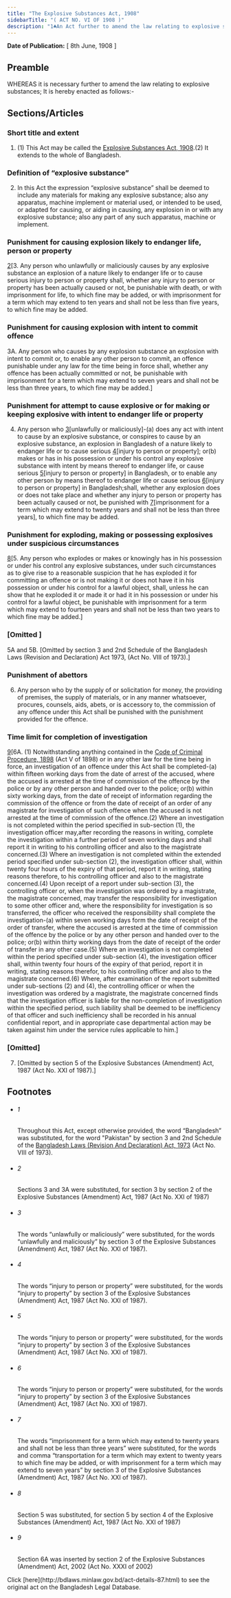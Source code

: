 ```yaml
---
title: "The Explosive Substances Act, 1908"
sidebarTitle: "( ACT NO. VI OF 1908 )"
description: "1♣An Act further to amend the law relating to explosive substances."
---
```


**Date of Publication:** [ 8th June, 1908 ]

## Preamble

WHEREAS it is necessary further to amend the law relating to explosive substances; It is hereby enacted as follows:-

## Sections/Articles

### Short title and extent

1. (1) This Act may be called the [Explosive Substances Act, 1908](/laws/volume-6/act-87 "Explosive Substances Act, 1908").(2) It extends to the whole of Bangladesh.

### Definition of “explosive substance”

2. In this Act the expression “explosive substance” shall be deemed to include any materials for making any explosive substance; also any apparatus, machine implement or material used, or intended to be used, or adapted for causing, or aiding in causing, any explosion in or with any explosive substance; also any part of any such apparatus, machine or implement.

### Punishment for causing explosion likely to endanger life, person or property

[2](1)[3. Any person who unlawfully or maliciously causes by any explosive substance an explosion of a nature likely to endanger life or to cause serious injury to person or property shall, whether any injury to person or property has been actually caused or not, be punishable with death, or with imprisonment for life, to which fine may be added, or with imprisonment for a term which may extend to ten years and shall not be less than five years, to which fine may be added.

### Punishment for causing explosion with intent to commit offence

3A. Any person who causes by any explosion substance an explosion with intent to commit or, to enable any other person to commit, an offence punishable under any law for the time being in force shall, whether any offence has been actually committed or not, be punishable with imprisonment for a term which may extend to seven years and shall not be less than three years, to which fine may be added.]

### Punishment for attempt to cause explosive or for making or keeping explosive with intent to endanger life or property

4. Any person who [3](1)[unlawfully or maliciously]-(a) does any act with intent to cause by an explosive substance, or conspires to cause by an explosive substance, an explosion in Bangladesh of a nature likely to endanger life or to cause serious [4](2)[injury to person or property]; or(b) makes or has in his possession or under his control any explosive substance with intent by means thereof to endanger life, or cause serious [5](3)[injury to person or property] in Bangladesh, or to enable any other person by means thereof to endanger life or cause serious [6](4)[injury to person or property] in Bangladesh;shall, whether any explosion does or does not take place and whether any injury to person or property has been actually caused or not, be punished with [7](5)[imprisonment for a term which may extend to twenty years and shall not be less than three years], to which fine may be added.

### Punishment for exploding, making or possessing explosives under suspicious circumstances

[8](1)[5. Any person who explodes or makes or knowingly has in his possession or under his control any explosive substances, under such circumstances as to give rise to a reasonable suspicion that he has exploded it for committing an offence or is not making it or does not have it in his possession or under his control for a lawful object, shall, unless he can show that he exploded it or made it or had it in his possession or under his control for a lawful object, be punishable with imprisonment for a term which may extend to fourteen years and shall not be less than two years to which fine may be added.]

### [Omitted ]

5A and 5B. [Omitted by section 3 and 2nd Schedule of the Bangladesh Laws (Revision and Declaration) Act 1973, (Act No. VIII of 1973).]

### Punishment of abettors

6. Any person who by the supply of or solicitation for money, the providing of premises, the supply of materials, or in any manner whatsoever, procures, counsels, aids, abets, or is accessory to, the commission of any offence under this Act shall be punished with the punishment provided for the offence.

### Time limit for completion of investigation

[9](1)[6A. (1) Notwithstanding anything contained in the [Code of Criminal Procedure, 1898](/laws/volume-4/act-75 "Code of Criminal Procedure, 1898") (Act V of 1898) or in any other law for the time being in force, an investigation of an offence under this Act shall be completed-(a) within fifteen working days from the date of arrest of the accused, where the accused is arrested at the time of commission of the offence by the police or by any other person and handed over to the police; or(b) within sixty working days, from the date of receipt of information regarding the commission of the offence or from the date of receipt of an order of any magistrate for investigation of such offence when the accused is not arrested at the time of commission of the offence.(2) Where an investigation is not completed within the period specified in sub-section (1), the investigation officer may,after recording the reasons in writing, complete the investigation within a further period of seven working days and shall report it in writing to his controlling officer and also to the magistrate concerned.(3) Where an investigation is not completed within the extended period specified under sub-section (2), the investigation officer shall, within twenty four hours of the expiry of that period, report it in writing, stating reasons therefore, to his controlling officer and also to the magistrate concerned.(4) Upon receipt of a report under sub-section (3), the controlling officer or, when the investigation was ordered by a magistrate, the magistrate concerned, may transfer the responsibility for investigation to some other officer and, where the responsibility for investigation is so transferred, the officer who received the responsibility shall complete the investigation-(a) within seven working days form the date of receipt of the order of transfer, where the accused is arrested at the time of commission of the offence by the police or by any other person and handed over to the police; or(b) within thirty working days from the date of receipt of the order of transfer in any other case.(5) Where an investigation is not completed within the period specified under sub-section (4), the investigation officer shall, within twenty four hours of the expiry of that period, report it in writing, stating reasons therefor, to his controlling officer and also to the magistrate concerned.(6) Where, after examination of the report submitted under sub-sections (2) and (4), the controlling officer or when the investigation was ordered by a magistrate, the magistrate concerned finds that the investigation officer is liable for the non-completion of investigation within the specified period, such liability shall be deemed to be inefficiency of that officer and such inefficiency shall be recorded in his annual confidential report, and in appropriate case departmental action may be taken against him under the service rules applicable to him.]

### [Omitted]

7. [Omitted by section 5 of the Explosive Substances (Amendment) Act, 1987 (Act No. XXI of 1987).]

## Footnotes

- ###### 1

  Throughout this Act, except otherwise provided, the word “Bangladesh” was substituted, for the word "Pakistan" by section 3 and 2nd Schedule of the [Bangladesh Laws (Revision And Declaration) Act, 1973](/laws/volume-17/act-430 "Bangladesh Laws (Revision And Declaration) Act, 1973") (Act No. VIII of 1973).

- ###### 2

  Sections 3 and 3A were substituted, for section 3 by section 2 of the Explosive Substances (Amendment) Act, 1987 (Act No. XXI of 1987)

- ###### 3

  The words “unlawfully or maliciously” were substituted, for the words “unlawfully and maliciously” by section 3 of the Explosive Substances (Amendment) Act, 1987 (Act No. XXI of 1987).

- ###### 4

  The words “injury to person or property” were substituted, for the words “injury to property” by section 3 of the Explosive Substances (Amendment) Act, 1987 (Act No. XXI of 1987).

- ###### 5

  The words “injury to person or property” were substituted, for the words “injury to property” by section 3 of the Explosive Substances (Amendment) Act, 1987 (Act No. XXI of 1987).

- ###### 6

  The words “injury to person or property” were substituted, for the words “injury to property” by section 3 of the Explosive Substances (Amendment) Act, 1987 (Act No. XXI of 1987).

- ###### 7

  The words “imprisonment for a term which may extend to twenty years and shall not be less than three years” were substituted, for the words and comma “transportation for a term which may extent to twenty years to which fine may be added, or with imprisonment for a term which may extend to seven years” by section 3 of the Explosive Substances (Amendment) Act, 1987 (Act No. XXI of 1987).

- ###### 8

  Section 5 was substituted, for section 5 by section 4 of the Explosive Substances (Amendment) Act, 1987 (Act No. XXI of 1987)

- ###### 9

  Section 6A was inserted by section 2 of the Explosive Substances (Amendment) Act, 2002 (Act No. XXXI of 2002)

<Note>
  Click [here](http://bdlaws.minlaw.gov.bd/act-details-87.html) to see the original act on the Bangladesh Legal Database.
</Note>
